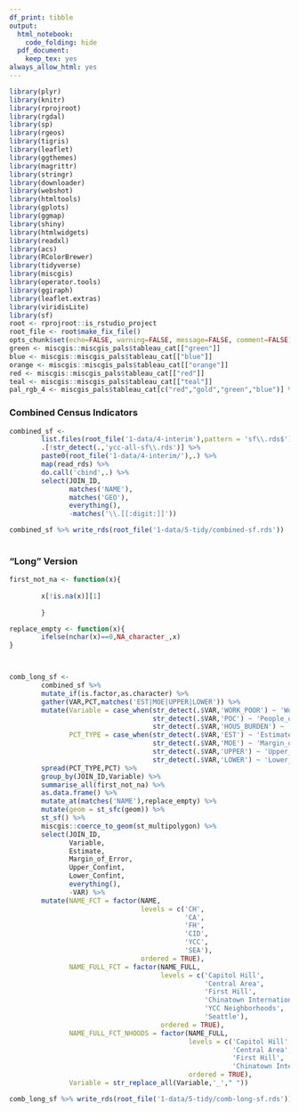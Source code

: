```yaml
---
df_print: tibble
output:
  html_notebook:
    code_folding: hide
  pdf_document:
    keep_tex: yes
always_allow_html: yes
---
```


```r
library(plyr)
library(knitr)
library(rprojroot)
library(rgdal)
library(sp)
library(rgeos)
library(tigris)
library(leaflet)
library(ggthemes)
library(magrittr)
library(stringr)
library(downloader)
library(webshot)
library(htmltools)
library(gplots)
library(ggmap)
library(shiny)
library(htmlwidgets)
library(readxl)
library(acs)
library(RColorBrewer)
library(tidyverse)
library(miscgis)
library(operator.tools)
library(ggiraph)
library(leaflet.extras)
library(viridisLite)
library(sf)
root <- rprojroot::is_rstudio_project
root_file <- root$make_fix_file()
opts_chunk$set(echo=FALSE, warning=FALSE, message=FALSE, comment=FALSE)
green <- miscgis::miscgis_pals$tableau_cat[["green"]]
blue <- miscgis::miscgis_pals$tableau_cat[["blue"]]
orange <- miscgis::miscgis_pals$tableau_cat[["orange"]]
red <- miscgis::miscgis_pals$tableau_cat[["red"]]
teal <- miscgis::miscgis_pals$tableau_cat[["teal"]]
pal_rgb_4 <- miscgis_pals$tableau_cat[c("red","gold","green","blue")] %>% unlist %>% palette()

```
### Combined Census Indicators

```r

combined_sf <-
        list.files(root_file('1-data/4-interim'),pattern = 'sf\\.rds$') %>%
        .[!str_detect(.,'ycc-all-sf\\.rds')] %>% 
        paste0(root_file('1-data/4-interim/'),.) %>% 
        map(read_rds) %>% 
        do.call('cbind',.) %>% 
        select(JOIN_ID,
               matches('NAME'),
               matches('GEO'),
               everything(),
               -matches('\\.[[:digit:]]'))

combined_sf %>% write_rds(root_file('1-data/5-tidy/combined-sf.rds'))
        

```

### "Long" Version

```r

first_not_na <- function(x){
        
        x[!is.na(x)][1]
        
        }

replace_empty <- function(x){
        ifelse(nchar(x)==0,NA_character_,x)
}



comb_long_sf <- 
        combined_sf %>%
        mutate_if(is.factor,as.character) %>% 
        gather(VAR,PCT,matches('EST|MOE|UPPER|LOWER')) %>% 
        mutate(Variable = case_when(str_detect(.$VAR,'WORK_POOR') ~ 'Working_Poor',
                                    str_detect(.$VAR,'POC') ~ 'People_of_Color',
                                    str_detect(.$VAR,'HOUS_BURDEN') ~ 'Housing_Cost_Burdened'),
               PCT_TYPE = case_when(str_detect(.$VAR,'EST') ~ 'Estimate',
                                    str_detect(.$VAR,'MOE') ~ 'Margin_of_Error',
                                    str_detect(.$VAR,'UPPER') ~ 'Upper_Confint',
                                    str_detect(.$VAR,'LOWER') ~ 'Lower_Confint')) %>% 
        spread(PCT_TYPE,PCT) %>% 
        group_by(JOIN_ID,Variable) %>% 
        summarise_all(first_not_na) %>%
        as.data.frame() %>%
        mutate_at(matches('NAME'),replace_empty) %>% 
        mutate(geom = st_sfc(geom)) %>% 
        st_sf() %>% 
        miscgis::coerce_to_geom(st_multipolygon) %>% 
        select(JOIN_ID,
               Variable,
               Estimate,
               Margin_of_Error,
               Upper_Confint,
               Lower_Confint,
               everything(),
               -VAR) %>% 
        mutate(NAME_FCT = factor(NAME,
                                 levels = c('CH',
                                            'CA',
                                            'FH',
                                            'CID',
                                            'YCC',
                                            'SEA'),
                                 ordered = TRUE),
               NAME_FULL_FCT = factor(NAME_FULL,
                                      levels = c('Capitol Hill',
                                                 'Central Area',
                                                 'First Hill',
                                                 'Chinatown International District',
                                                 'YCC Neighborhoods',
                                                 'Seattle'),
                                      ordered = TRUE),
               NAME_FULL_FCT_NHOODS = factor(NAME_FULL,
                                             levels = c('Capitol Hill',
                                                        'Central Area',
                                                        'First Hill',
                                                        'Chinatown International District'),
                                             ordered = TRUE),
               Variable = str_replace_all(Variable,'_'," "))

comb_long_sf %>% write_rds(root_file('1-data/5-tidy/comb-long-sf.rds'))


```

